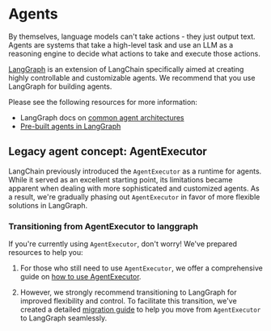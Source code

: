 # Agents

By themselves, language models can't take actions - they just output text. Agents are systems that take a high-level task and use an LLM as a reasoning engine to decide what actions to take and execute those actions.

[LangGraph](/docs/concepts/architecture#langgraph) is an extension of LangChain specifically aimed at creating highly controllable and customizable agents. We recommend that you use LangGraph for building agents.

Please see the following resources for more information:

- LangGraph docs on [common agent architectures](https://langchain-ai.github.io/langgraphjs/concepts/agentic_concepts/)
- [Pre-built agents in LangGraph](https://langchain-ai.github.io/langgraphjs/reference/functions/langgraph_prebuilt.createReactAgent.html)

## Legacy agent concept: AgentExecutor

LangChain previously introduced the `AgentExecutor` as a runtime for agents.
While it served as an excellent starting point, its limitations became apparent when dealing with more sophisticated and customized agents.
As a result, we're gradually phasing out `AgentExecutor` in favor of more flexible solutions in LangGraph.

### Transitioning from AgentExecutor to langgraph

If you're currently using `AgentExecutor`, don't worry! We've prepared resources to help you:

1. For those who still need to use `AgentExecutor`, we offer a comprehensive guide on [how to use AgentExecutor](/docs/how_to/agent_executor).

2. However, we strongly recommend transitioning to LangGraph for improved flexibility and control. To facilitate this transition, we've created a detailed [migration guide](/docs/how_to/migrate_agent) to help you move from `AgentExecutor` to LangGraph seamlessly.
